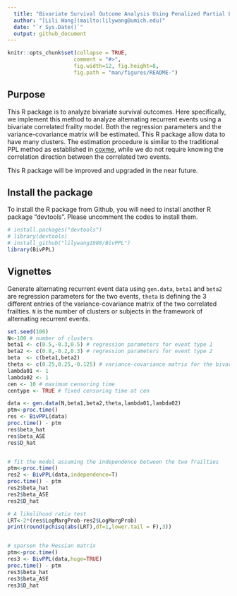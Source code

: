 ```yaml
---
  title: "Bivariate Survival Outcome Analysis Using Penalized Partial Likelihood (BivPPL)"
  author: "[Lili Wang](mailto:lilywang@umich.edu)"
  date: "`r Sys.Date()`"
  output: github_document
---
```


```r
knitr::opts_chunk$set(collapse = TRUE,
                     comment = "#>",
                     fig.width=12, fig.height=8,
                     fig.path = "man/figures/README-")

```

## Purpose

This R package is to analyze bivariate survival outcomes. Here specifically, we implement this method to analyze alternating recurrent events using a bivariate correlated frailty model. Both the regression parameters and the variance-covariance matrix will be estimated. This R package allow data to have many clusters. The estimation procedure is similar to the traditional PPL method as established in [coxme](https://cran.r-project.org/web/packages/coxme/index.html), while we do not require knowing the correlation direction between the correlated two events. 

This R package will be improved and upgraded in the near future. 


## Install the package

To install the R package from Github, you will need to install another R package "devtools". Please uncomment the codes to install them. 

```r
# install.packages("devtools")
# library(devtools)
# install_github("lilywang1988/BivPPL")
library(BivPPL)
```



## Vignettes

Generate alternating recurrent event data using `gen.data`, `beta1` and `beta2` are regression parameters for the two events,  `theta` is defining the 3 different entries of the variance-covariance matrix of the two correlated frailties. `N` is the number of clusters or subjects in the framework of alternating recurrent events.

```r
set.seed(100)
N<-100 # number of clusters
beta1 <- c(0.5,-0.3,0.5) # regression parameters for event type 1
beta2 <- c(0.8,-0.2,0.3) # regression parameters for event type 2
beta  <- c(beta1,beta2)
theta <- c(0.25,0.25,-0.125) # variance-covariance matrix for the bivariate frailty (denoted as D), it is a vector (D[1,1],D[2,2], D[1,2])
lambda01 <- 1
lambda02 <- 1
cen <- 10 # maximum censoring time
centype <- TRUE # fixed censoring time at cen

data <- gen.data(N,beta1,beta2,theta,lambda01,lambda02)
ptm<-proc.time()
res <- BivPPL(data)
proc.time() - ptm
res$beta_hat
res$beta_ASE
res$D_hat


# fit the model assuming the independence between the two frailties
ptm<-proc.time()
res2 <- BivPPL(data,independence=T)
proc.time() - ptm
res2$beta_hat
res2$beta_ASE
res2$D_hat

# A likelihood ratio test
LRT<-2*(res$LogMargProb-res2$LogMargProb)
print(round(pchisq(abs(LRT),df=1,lower.tail = F),3))


# sparsen the Hessian matrix
ptm<-proc.time()
res3 <- BivPPL(data,huge=TRUE)
proc.time() - ptm
res3$beta_hat
res3$beta_ASE
res3$D_hat
```
